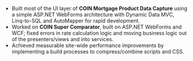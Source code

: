
- Built most of the UI layer of **COIN Mortgage Product Data Capture** using a simple ASP.NET WebForms architecture with Dynamic Data MVC, Linq-to-SQL and AutoMapper for rapid development.
- Worked on **COIN Super Comparator**, built on ASP.NET WebForms and WCF; fixed errors in rate calculation logic and moving business logic out of the presenters/views and into services.
- Achieved measurable site-wide performance improvements by implementing a build processes to compress/combine scripts and CSS.
